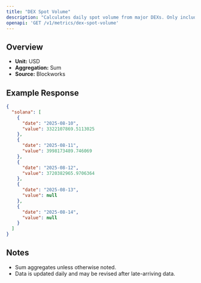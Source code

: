 ```yaml
---
title: "DEX Spot Volume"
description: "Calculates daily spot volume from major DEXs. Only includes volumes from fee-paying liquidity pools"
openapi: 'GET /v1/metrics/dex-spot-volume'
---
```


## Overview

- **Unit:** USD
- **Aggregation:** Sum
- **Source:** Blockworks

## Example Response

```json
{
  "solana": [
    {
      "date": "2025-08-10",
      "value": 3322107869.5113025
    },
    {
      "date": "2025-08-11",
      "value": 3998173489.746069
    },
    {
      "date": "2025-08-12",
      "value": 3720382965.9706364
    },
    {
      "date": "2025-08-13",
      "value": null
    },
    {
      "date": "2025-08-14",
      "value": null
    }
  ]
}
```

## Notes
- Sum aggregates unless otherwise noted.
- Data is updated daily and may be revised after late-arriving data.
